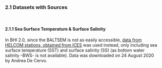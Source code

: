 
### 2.1 Datasets with Sources {-}
<br/>

#### 2.1.1 Sea Surface Temperature & Surface Salinity {-}
<!-- dataset save location BHI_share/BHI 2.0/Pressure/climate_change/Helcom/helcom.csv -->

In BHI 2.0, since the BALTSEM is not as easily accessible, [data from HELCOM stations, obtained from  ICES](https://ocean.ices.dk/Helcom/Helcom.aspx?Mode=1) was used instead, only including sea surface temperature (SST) and surface salinity (SS) (as bottom water salinity -BWS- is not available). Data was downloaded on 24 August 2020 by Andrea De Cervo. 

<br>
